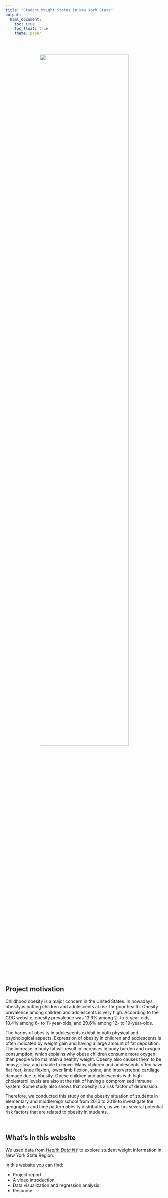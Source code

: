 ```yaml
---
title: "Student Weight Status in New York State"
output: 
  html_document:
    toc: true
    toc_float: true
    theme: paper
---
```


<style type="text/css">

h1.title {
  text-align: center;
}

</style>

&nbsp;
&nbsp;

<center>

<img src="image/homepage.jpg" style = "width:75%">

</center>

## Project motivation

Childhood obesity is a major concern in the United States. In nowadays, obesity is putting children and adolescents at risk for poor health. Obesity prevalence among children and adolescents is very high. According to the CDC website, obesity prevalence was 13.9% among 2- to 5-year-olds, 18.4% among 6- to 11-year-olds, and 20.6% among 12- to 19-year-olds. 

The harms of obesity in adolescents exhibit in both physical and psychological aspects. Expression of obesity in children and adolescents is often indicated by weight gain and having a large amount of fat deposition. The increase in body fat will result in increases in body burden and oxygen consumption, which explains why obese children consume more oxygen than people who maintain a healthy weight. Obesity also causes them to be heavy, slow, and unable to move. Many children and adolescents often have flat feet, knee flexion, lower limb flexion, spine, and intervertebral cartilage damage due to obesity. Obese children and adolescents with high cholesterol levels are also at the risk of having a compromised immune system. Some study also shows that obesity is a risk factor of depression.

Therefore, we conducted this study on the obesity situation of students in elementary and middle/high school from 2010 to 2019 to investigate the geographic and time pattern obesity distribution, as well as several potential risk factors that are related to obesity in students.


&nbsp;


## What's in this website

We used data from [*Health Data NY*](https://health.data.ny.gov/Health/Student-Weight-Status-Category-Reporting-Results-B/es3k-2aus) to explore student weight information in New York State Region.

In this website you can find:
      
  * Project report
  * A video introduction
  * Data visualization and regression analysis
  * Resource


